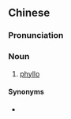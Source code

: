 {{also|千层酥皮}}
==Chinese==
{{zh-forms|s=千层酥皮|type=22}}

===Pronunciation===
{{zh-pron
|m=qiāncéng sūpí
|cat=n
}}

===Noun===
{{zh-noun}}

# [[phyllo]]

====Synonyms====
* {{zh-l|千層皮}}